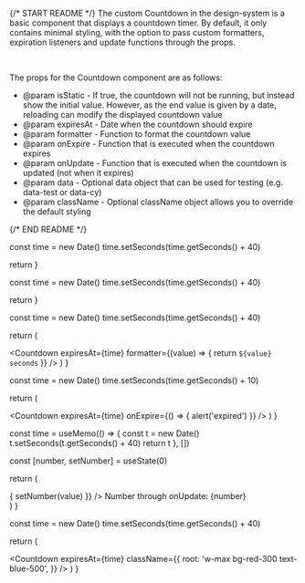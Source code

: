 
{/* START README */}
The custom Countdown in the design-system is a basic component that displays a countdown timer. By default, it only contains minimal styling, with the option to pass custom formatters, expiration listeners and update functions through the props.

<br />

The props for the Countdown component are as follows:

- @param isStatic - If true, the countdown will not be running, but instead show the initial value. However, as the end value is given by a date, reloading can modify the displayed countdown value
- @param expiresAt - Date when the countdown should expire
- @param formatter - Function to format the countdown value
- @param onExpire - Function that is executed when the countdown expires
- @param onUpdate - Function that is executed when the countdown is updated (not when it expires)
- @param data - Optional data object that can be used for testing (e.g. data-test or data-cy)
- @param className - Optional className object allows you to override the default styling

{/* END README */}

  const time = new Date()
  time.setSeconds(time.getSeconds() + 40)

return <Countdown expiresAt={time} />
}

  const time = new Date()
  time.setSeconds(time.getSeconds() + 40)

return <Countdown expiresAt={time} isStatic />
}

  const time = new Date()
  time.setSeconds(time.getSeconds() + 40)

return (

<Countdown
  expiresAt={time}
  formatter={(value) => {
    return `${value} seconds`
  }}
/>
) }

  const time = new Date()
  time.setSeconds(time.getSeconds() + 10)

return (

<Countdown
  expiresAt={time}
  onExpire={() => {
    alert('expired')
  }}
/>
) }

  const time = useMemo(() => {
    const t = new Date()
    t.setSeconds(t.getSeconds() + 40)
    return t
  }, [])

const [number, setNumber] = useState(0)

return (

<div>
  <Countdown
    expiresAt={time}
    onUpdate={(value) => {
      setNumber(value)
    }}
  />
  Number through onUpdate: {number}
</div>
) }

  const time = new Date()
  time.setSeconds(time.getSeconds() + 40)

return (

<Countdown
  expiresAt={time}
  className={{
    root: 'w-max bg-red-300 text-blue-500',
  }}
/>
) }

